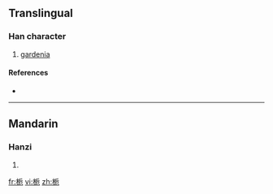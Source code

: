 {{also|梔}}
==Translingual==

===Han character===
{{Han char|rn=75|rad=木|as=05|sn=9|four=|canj=木竹一山 (DHMU), X木竹一山 (XDHMU)}}

# [[gardenia]]

====References====
* {{Han ref|kx=0521.121|dkj=14682|hdz=21186.010|uh=6800|ud=26624}}

----

==Mandarin==

===Hanzi===
{{cmn-hanzi|tra=梔|pin=[[zhī]] ([[zhi1]])|wg=chih<sup>1</sup>}}

# {{defn|Mandarin}}

[[fr:栀]]
[[vi:栀]]
[[zh:栀]]